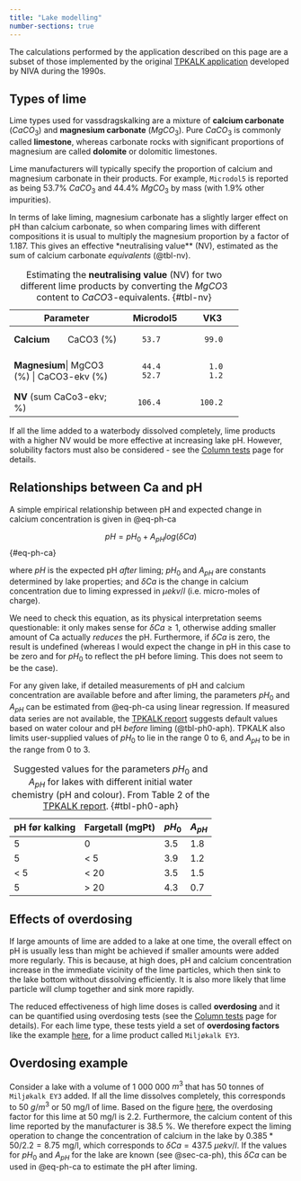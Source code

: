 ```yaml
---
title: "Lake modelling"
number-sections: true
---
```


The calculations performed by the application described on this page are a subset of those implemented by the original [TPKALK application](https://niva.brage.unit.no/niva-xmlui/handle/11250/208709) developed by NIVA during the 1990s.

## Types of lime {#sec-lime-types}

Lime types used for vassdragskalking are a mixture of **calcium carbonate** ($CaCO_3$) and **magnesium carbonate** ($MgCO_3$). Pure $CaCO_3$ is commonly called **limestone**, whereas carbonate rocks with significant proportions of magnesium are called **dolomite** or dolomitic limestones.

Lime manufacturers will typically specify the proportion of calcium and magnesium carbonate in their products. For example, `Microdol5` is reported as being 53.7% $CaCO_3$ and 44.4% $MgCO_3$ by mass (with 1.9% other impurities).

In terms of lake liming, magnesium carbonate has a slightly larger effect on pH than calcium carbonate, so when comparing limes with different compositions it is usual to multiply the magnesium proportion by a factor of 1.187. This gives an effective *neutralising value** (NV), estimated as the sum of calcium carbonate *equivalents* (@tbl-nv).

+-------------+---------------+-------------+-------------+
| **Parameter**               |**Microdol5**|   **VK3**   |
+=============+===============+=============+=============+
|**Calcium**  | CaCO3 (%)     |        53.7 |        99.0 |
+-------------+---------------+-------------+-------------+
|**Magnesium**| MgCO3 (%)     |        44.4 |         1.0 |
|             | CaCO3-ekv (%) |        52.7 |         1.2 |
+-----------------------------+-------------+-------------+
|**NV** (sum CaCo3-ekv; %)    |       106.4 |       100.2 |
+-----------------------------+-------------+-------------+

: Estimating the **neutralising value** (NV) for two different lime products by converting the $MgCO3$ content to $CaCO3$-equivalents. {#tbl-nv}

If all the lime added to a waterbody dissolved completely, lime products with a higher NV would be more effective at increasing lake pH. However, solubility factors must also be considered - see the [Column tests](./column-tests.qmd) page for details. 

## Relationships between Ca and pH {#sec-ca-ph}

A simple empirical relationship between pH and expected change in calcium concentration is given in @eq-ph-ca

$$
pH = pH_0 + A_{pH} log(\delta Ca)
$$ {#eq-ph-ca}

where $pH$ is the expected pH *after* liming; $pH_0$ and $A_{pH}$ are constants determined by lake properties; and $\delta Ca$ is the change in calcium concentration due to liming expressed in $\mu ekv/l$ (i.e. micro-moles of charge).

::: {.callout-note}
We need to check this equation, as its physical interpretation seems questionable: it only makes sense for $\delta Ca \geq 1$, otherwise adding smaller amount of Ca actually *reduces* the pH. Furthermore, if $\delta Ca$ is zero, the result is undefined (whereas I would expect the change in pH in this case to be zero and for $pH_0$ to reflect the pH before liming. This does not seem to be the case).
:::

For any given lake, if detailed measurements of pH and calcium concentration are available before and after liming, the parameters $pH_0$ and $A_{pH}$ can be estimated from @eq-ph-ca using linear regression. If measured data series are not available, the [TPKALK report](https://niva.brage.unit.no/niva-xmlui/bitstream/handle/11250/208709/3412_200dpi.pdf?sequence=2&isAllowed=y) suggests default values based on water colour and pH *before* liming (@tbl-ph0-aph). TPKALK also limits user-supplied values of $pH_0$ to lie in the range 0 to 6, and $A_{pH}$ to be in the range from 0 to 3.

| pH før kalking | Fargetall (mgPt) | $pH_0$ | $A_{pH}$ |
|----------------|------------------|--------|----------|
| 5              | 0                | 3.5    | 1.8      |
| 5              | < 5              | 3.9    | 1.2      |
| < 5            | < 20             | 3.5    | 1.5      |
| 5              | > 20             | 4.3    | 0.7      |

: Suggested values for the parameters $pH_0$ and $A_{pH}$ for lakes with different initial water chemistry (pH and colour). From Table 2 of the [TPKALK report](https://niva.brage.unit.no/niva-xmlui/bitstream/handle/11250/208709/3412_200dpi.pdf?sequence=2&isAllowed=y). {#tbl-ph0-aph}

## Effects of overdosing {#sec-overdosing}

If large amounts of lime are added to a lake at one time, the overall effect on pH is usually less than might be achieved if smaller amounts were added more regularly. This is because, at high does, pH and calcium concentration increase in the immediate vicinity of the lime particles, which then sink to the lake bottom without dissolving efficiently. It is also more likely that lime particle will clump together and sink more rapidly. 

The reduced effectiveness of high lime doses is called **overdosing** and it can be quantified using overdosing tests (see the [Column tests](./column-tests.qmd) page for details). For each lime type, these tests yield a set of **overdosing factors** like the example [here](https://nivanorge.github.io/lake_liming_app/column-tests.html#fig-overdosing-curve), for a lime product called `Miljøkalk EY3`.

::: {.callout-tip}
## Overdosing example

Consider a lake with a volume of 1 000 000 $m^3$ that has 50 tonnes of `Miljøkalk EY3` added. If all the lime dissolves completely, this corresponds to 50 $g/m^3$ or 50 mg/l of lime. Based on the figure [here](https://nivanorge.github.io/lake_liming_app/column-tests.html#fig-overdosing-curve), the overdosing factor for this lime at 50 mg/l is 2.2. Furthermore, the calcium content of this lime reported by the manufacturer is 38.5 %. We therefore expect the liming operation to change the concentration of calcium in the lake by $0.385 * 50 / 2.2 = 8.75$ mg/l, which corresponds to $\delta Ca = 437.5 \ \mu ekv/l$. If the values for $pH_0$ and $A_{pH}$ for the lake are known (see @sec-ca-ph), this $\delta Ca$ can be used in @eq-ph-ca to estimate the pH after liming.
:::